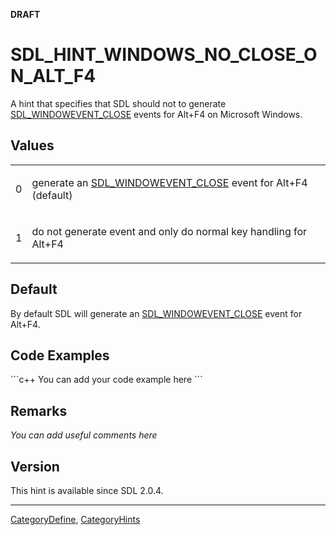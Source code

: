 <span color="red">'''DRAFT'''</span>

<!-- #*^*^*^*^*See http://wiki.libsdl.org/moin.cgi/SGEnumerations for details on editing this page*^*^*^*^* -->


= SDL_HINT_WINDOWS_NO_CLOSE_ON_ALT_F4 =
A hint that specifies that SDL should not to generate [[SDL_WindowEvent|SDL_WINDOWEVENT_CLOSE]] events for Alt+F4 on Microsoft Windows.




== Values ==
{|
|0
|generate an [[SDL_WindowEvent|SDL_WINDOWEVENT_CLOSE]] event for Alt+F4 (default)
|-
|1
|do not generate event and only do normal key handling for Alt+F4
|}


== Default ==
By default SDL will generate an [[SDL_WindowEvent|SDL_WINDOWEVENT_CLOSE]] event for Alt+F4.


== Code Examples ==
```c++
You can add your code example here
```

<!-- #Leave this section as-is unless you have a code example to put in.  In that case, replace You can add your code example here with your code example following the Style Guide instructions.  Leave the rest of the markup alone and delete this comment. -->


== Remarks ==
''You can add useful comments here''

<!-- #Leave this section as-is unless you have a remark to put in.  In that case, replace ''You can add useful comments here'' with your remark(s) following the Style Guide instructions.  Leave the rest of the markup alone and delete this comment. -->


== Version ==
This hint is available since SDL 2.0.4.

----
[[CategoryDefine]], [[CategoryHints]]
<!-- #See the Style Guide for instructions on editing the footer. -->
